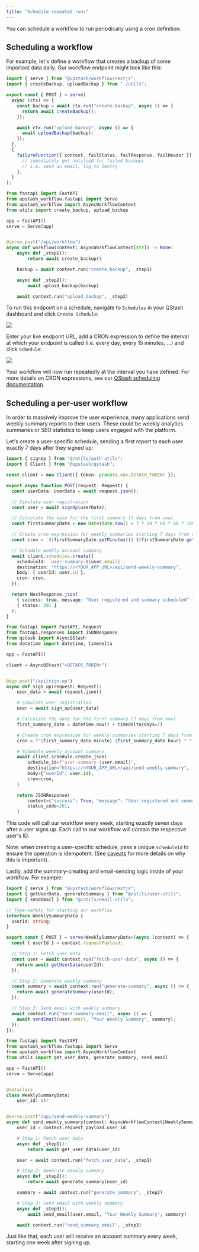 ```yaml
---
title: "Schedule repeated runs"
---
```


You can schedule a workflow to run periodically using a cron definition.

## Scheduling a workflow

For example, let's define a workflow that creates a backup of some important data daily. Our workflow endpoint might look like this:

<CodeGroup>

```typescript api/workflow/route.ts
import { serve } from "@upstash/workflow/nextjs";
import { createBackup, uploadBackup } from "./utils";

export const { POST } = serve(
  async (ctx) => {
    const backup = await ctx.run("create-backup", async () => {
      return await createBackup();
    });

    await ctx.run("upload-backup", async () => {
      await uploadBackup(backup);
    });
  },
  {
    failureFunction({ context, failStatus, failResponse, failHeader }) {
      // immediately get notified for failed backups
      // i.e. send an email, log to Sentry
    },
  }
);
```

```python main.py
from fastapi import FastAPI
from upstash_workflow.fastapi import Serve
from upstash_workflow import AsyncWorkflowContext
from utils import create_backup, upload_backup

app = FastAPI()
serve = Serve(app)


@serve.post("/api/workflow")
async def workflow(context: AsyncWorkflowContext[str]) -> None:
    async def _step1():
        return await create_backup()

    backup = await context.run("create_backup", _step1)

    async def _step2():
        await upload_backup(backup)

    await context.run("upload_backup", _step2)

```

</CodeGroup>

To run this endpoint on a schedule, navigate to `Schedules` in your QStash dashboard and click `Create Schedule`:

<Frame>
  <img src="/img/qstash-workflow/create_schedule.png" />
</Frame>

Enter your live endpoint URL, add a CRON expression to define the interval at which your endpoint is called (i.e. every day, every 15 minutes, ...) and click `Schedule`:

<Frame>
  <img src="/img/qstash-workflow/schedule_workflow.png" />
</Frame>

Your workflow will now run repeatedly at the interval you have defined. For more details on CRON expressions, see our [QStash scheduling documentation](/qstash/features/schedules).

## Scheduling a per-user workflow

In order to massively improve the user experience, many applications send weekly summary reports to their users. These could be weekly analytics summaries or SEO statistics to keep users engaged with the platform.

Let's create a user-specific schedule, sending a first report to each user exactly 7 days after they signed up:

<CodeGroup>

```typescript api/sign-up/route.ts
import { signUp } from "@/utils/auth-utils";
import { Client } from "@upstash/qstash";

const client = new Client({ token: process.env.QSTASH_TOKEN! });

export async function POST(request: Request) {
  const userData: UserData = await request.json();

  // Simulate user registration
  const user = await signUp(userData);

  // Calculate the date for the first summary (7 days from now)
  const firstSummaryDate = new Date(Date.now() + 7 * 24 * 60 * 60 * 1000);

  // Create cron expression for weekly summaries starting 7 days from signup
  const cron = `${firstSummaryDate.getMinutes()} ${firstSummaryDate.getHours()} * * ${firstSummaryDate.getDay()}`;

  // Schedule weekly account summary
  await client.schedules.create({
    scheduleId: `user-summary-${user.email}`,
    destination: "https://<YOUR_APP_URL>/api/send-weekly-summary",
    body: { userId: user.id },
    cron: cron,
  });

  return NextResponse.json(
    { success: true, message: "User registered and summary scheduled" },
    { status: 201 }
  );
}
```

```python main.py
from fastapi import FastAPI, Request
from fastapi.responses import JSONResponse
from qstash import AsyncQStash
from datetime import datetime, timedelta

app = FastAPI()

client = AsyncQStash("<QSTACK_TOKEN>")


@app.post("/api/sign-up")
async def sign_up(request: Request):
    user_data = await request.json()

    # Simulate user registration
    user = await sign_up(user_data)

    # Calculate the date for the first summary (7 days from now)
    first_summary_date = datetime.now() + timedelta(days=7)

    # Create cron expression for weekly summaries starting 7 days from signup
    cron = f"{first_summary_date.minute} {first_summary_date.hour} * * {first_summary_date.day}"

    # Schedule weekly account summary
    await client.schedule.create_json(
        schedule_id=f"user-summary-{user.email}",
        destination="https://<YOUR_APP_URL>/api/send-weekly-summary",
        body={"userId": user.id},
        cron=cron,
    )

    return JSONResponse(
        content={"success": True, "message": "User registered and summary scheduled"},
        status_code=201,
    )

```

</CodeGroup>

This code will call our workflow every week, starting exactly seven days after a user signs up. Each call to our workflow will contain the respective user's ID.

Note: when creating a user-specific schedule, pass a unique `scheduleId` to ensure the operation is idempotent. (See [caveats](/workflow/basics/caveats) for more details on why this is important).

Lastly, add the summary-creating and email-sending logic inside of your workflow. For example:

<CodeGroup>

```typescript api/send-weekly-summary/route.ts
import { serve } from "@upstash/workflow/nextjs";
import { getUserData, generateSummary } from "@/utils/user-utils";
import { sendEmail } from "@/utils/email-utils";

// Type-safety for starting our workflow
interface WeeklySummaryData {
  userId: string;
}

export const { POST } = serve<WeeklySummaryData>(async (context) => {
  const { userId } = context.requestPayload;

  // Step 1: Fetch user data
  const user = await context.run("fetch-user-data", async () => {
    return await getUserData(userId);
  });

  // Step 2: Generate weekly summary
  const summary = await context.run("generate-summary", async () => {
    return await generateSummary(userId);
  });

  // Step 3: Send email with weekly summary
  await context.run("send-summary-email", async () => {
    await sendEmail(user.email, "Your Weekly Summary", summary);
  });
});
```

```python main.py
from fastapi import FastAPI
from upstash_workflow.fastapi import Serve
from upstash_workflow import AsyncWorkflowContext
from utils import get_user_data, generate_summary, send_email

app = FastAPI()
serve = Serve(app)


@dataclass
class WeeklySummaryData:
    user_id: str


@serve.post("/api/send-weekly-summary")
async def send_weekly_summary(context: AsyncWorkflowContext[WeeklySummaryData]) -> None:
    user_id = context.request_payload.user_id

    # Step 1: Fetch user data
    async def _step1():
        return await get_user_data(user_id)

    user = await context.run("fetch_user_data", _step1)

    # Step 2: Generate weekly summary
    async def _step2():
        return await generate_summary(user_id)

    summary = await context.run("generate_summary", _step2)

    # Step 3: Send email with weekly summary
    async def _step3():
        await send_email(user.email, "Your Weekly Summary", summary)

    await context.run("send_summary_email", _step3)

```

</CodeGroup>

Just like that, each user will receive an account summary every week, starting one week after signing up.
